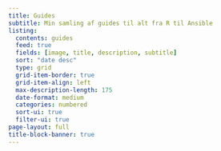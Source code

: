 ```yaml
---
title: Guides
subtitle: Min samling af guides til alt fra R til Ansible
listing:
  contents: guides
  feed: true
  fields: [image, title, description, subtitle]
  sort: "date desc"
  type: grid
  grid-item-border: true
  grid-item-align: left
  max-description-length: 175
  date-format: medium
  categories: numbered
  sort-ui: true
  filter-ui: true
page-layout: full
title-block-banner: true
---
```

